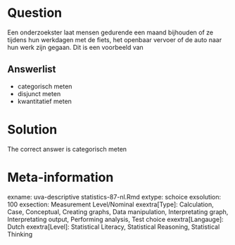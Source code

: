 Question
========

Een onderzoekster laat mensen gedurende een maand bijhouden of ze tijdens hun werkdagen met de fiets, het openbaar vervoer of de auto naar hun werk zijn gegaan. Dit is een voorbeeld van 

Answerlist
----------
* categorisch meten
* disjunct meten
* kwantitatief meten

Solution
========

The correct answer is categorisch meten 

Meta-information
================
exname: uva-descriptive statistics-87-nl.Rmd 
extype: schoice 
exsolution: 100 
exsection: Measurement Level/Nominal
exextra[Type]: Calculation, Case, Conceptual, Creating graphs, Data manipulation, Interpretating graph, Interpretating output, Performing analysis, Test choice 
exextra[Langauge]: Dutch 
exextra[Level]: Statistical Literacy, Statistical Reasoning, Statistical Thinking 
